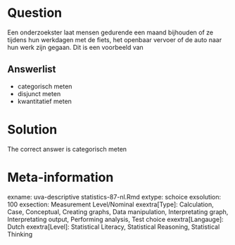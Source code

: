 Question
========

Een onderzoekster laat mensen gedurende een maand bijhouden of ze tijdens hun werkdagen met de fiets, het openbaar vervoer of de auto naar hun werk zijn gegaan. Dit is een voorbeeld van 

Answerlist
----------
* categorisch meten
* disjunct meten
* kwantitatief meten

Solution
========

The correct answer is categorisch meten 

Meta-information
================
exname: uva-descriptive statistics-87-nl.Rmd 
extype: schoice 
exsolution: 100 
exsection: Measurement Level/Nominal
exextra[Type]: Calculation, Case, Conceptual, Creating graphs, Data manipulation, Interpretating graph, Interpretating output, Performing analysis, Test choice 
exextra[Langauge]: Dutch 
exextra[Level]: Statistical Literacy, Statistical Reasoning, Statistical Thinking 
